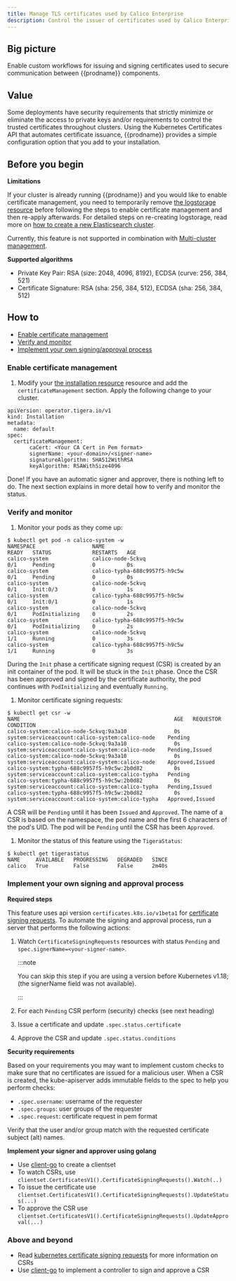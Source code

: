 ```yaml
---
title: Manage TLS certificates used by Calico Enterprise
description: Control the issuer of certificates used by Calico Enterprise.
---
```


## Big picture

Enable custom workflows for issuing and signing certificates used to secure communication between {{prodname}} components.

## Value

Some deployments have security requirements that strictly minimize or eliminate the access to private keys and/or 
requirements to control the trusted certificates throughout clusters. Using the Kubernetes Certificates API that automates 
certificate issuance, {{prodname}} provides a simple configuration option that you add to your installation.

## Before you begin

**Limitations**

If your cluster is already running {{prodname}} and you would like to enable certificate management, you need to 
temporarily remove [the logstorage resource](../../reference/installation/api.mdx#operator.tigera.io/v1.LogStorage)
before following the steps to enable certificate management and then re-apply afterwards. For detailed steps on 
re-creating logstorage, read more on [how to create a new Elasticsearch cluster](../../visibility/elastic/troubleshoot.mdx#how-to-create-a-new-cluster).

Currently, this feature is not supported in combination with [Multi-cluster management](../../multicluster/create-a-management-cluster.mdx).

**Supported algorithms**
- Private Key Pair: RSA (size: 2048, 4096, 8192), ECDSA (curve: 256, 384, 521)
- Certificate Signature: RSA (sha: 256, 384, 512), ECDSA (sha: 256, 384, 512)

## How to
- [Enable certificate management](#enable-certificate-management)
- [Verify and monitor](#verify-and-monitor)
- [Implement your own signing/approval process](#implement-your-own-signing-and-approval-process)

### Enable certificate management
1. Modify your [the installation resource](../../reference/installation/api.mdx#operator.tigera.io/v1.Installation)
resource and add the `certificateManagement` section. Apply the following change to your cluster.
```
apiVersion: operator.tigera.io/v1
kind: Installation
metadata:
  name: default
spec:
  certificateManagement:
       caCert: <Your CA Cert in Pem format>
       signerName: <your-domain>/<signer-name>
       signatureAlgorithm: SHA512WithRSA
       keyAlgorithm: RSAWithSize4096
```

Done! If you have an automatic signer and approver, there is nothing left to do. The next section explains in more detail
how to verify and monitor the status.

### Verify and monitor
1. Monitor your pods as they come up:
```
$ kubectl get pod -n calico-system -w
NAMESPACE                  NAME                                       READY   STATUS             RESTARTS   AGE
calico-system              calico-node-5ckvq                          0/1     Pending            0          0s
calico-system              calico-typha-688c9957f5-h9c5w              0/1     Pending            0          0s
calico-system              calico-node-5ckvq                          0/1     Init:0/3           0          1s
calico-system              calico-typha-688c9957f5-h9c5w              0/1     Init:0/1           0          1s
calico-system              calico-node-5ckvq                          0/1     PodInitializing    0          2s
calico-system              calico-typha-688c9957f5-h9c5w              0/1     PodInitializing    0          2s
calico-system              calico-node-5ckvq                          1/1     Running            0          3s
calico-system              calico-typha-688c9957f5-h9c5w              1/1     Running            0          3s
```
During the `Init` phase a certificate signing request (CSR) is created by an init container of the pod. It will be stuck in the 
`Init` phase. Once the CSR has been approved and signed by the certificate authority, the pod continues with `PodInitializing`
and eventually `Running`.

1. Monitor certificate signing requests:
```
$ kubectl get csr -w
NAME                                                 AGE   REQUESTOR                                          CONDITION
calico-system:calico-node-5ckvq:9a3a10               0s    system:serviceaccount:calico-system:calico-node    Pending
calico-system:calico-node-5ckvq:9a3a10               0s    system:serviceaccount:calico-system:calico-node    Pending,Issued
calico-system:calico-node-5ckvq:9a3a10               0s    system:serviceaccount:calico-system:calico-node    Approved,Issued
calico-system:typha-688c9957f5-h9c5w:2b0d82          0s    system:serviceaccount:calico-system:calico-typha   Pending
calico-system:typha-688c9957f5-h9c5w:2b0d82          0s    system:serviceaccount:calico-system:calico-typha   Pending,Issued
calico-system:typha-688c9957f5-h9c5w:2b0d82          0s    system:serviceaccount:calico-system:calico-typha   Approved,Issued
```
A CSR will be `Pending` until it has been `Issued` and `Approved`. The name of a CSR is based on the namespace, the pod
name and the first 6 characters of the pod's UID. The pod will be `Pending` until the CSR has been `Approved`.

1. Monitor the status of this feature using the `TigeraStatus`:
```
$ kubectl get tigerastatus
NAME     AVAILABLE   PROGRESSING   DEGRADED   SINCE
calico   True        False         False      2m40s
```
 
### Implement your own signing and approval process

**Required steps**

This feature uses api version `certificates.k8s.io/v1beta1` for [certificate signing requests](https://kubernetes.io/docs/reference/access-authn-authz/certificate-signing-requests/). 
To automate the signing and approval process, run a server that performs the following actions:
1. Watch `CertificateSigningRequests` resources with status `Pending` and `spec.signerName=<your-signer-name>`.

   :::note

   You can skip this step if you are using a version before Kubernetes v1.18; (the signerName field was not available).
   
   :::

1. For each `Pending` CSR perform (security) checks (see next heading)
1. Issue a certificate and update `.spec.status.certificate`
1. Approve the CSR and update `.spec.status.conditions`

**Security requirements**

Based on your requirements you may want to implement custom checks to make sure that no certificates are issued for a malicious user.
When a CSR is created, the kube-apiserver adds immutable fields to the spec to help you perform checks:
- `.spec.username`: username of the requester
- `.spec.groups`: user groups of the requester
- `.spec.request`: certificate request in pem format

Verify that the user and/or group match with the requested certificate subject (alt) names.

**Implement your signer and approver using golang**
- Use [client-go](https://github.com/kubernetes/client-go) to create a clientset
- To watch CSRs, use `clientset.CertificatesV1().CertificateSigningRequests().Watch(..)`
- To issue the certificate use `clientset.CertificatesV1().CertificateSigningRequests().UpdateStatus(...)`
- To approve the CSR use `clientset.CertificatesV1().CertificateSigningRequests().UpdateApproval(...)`

### Above and beyond
- Read [kubernetes certificate signing requests](https://kubernetes.io/docs/reference/access-authn-authz/certificate-signing-requests/) for more information on CSRs
- Use [client-go](https://github.com/kubernetes/client-go) to implement a controller to sign and approve a CSR
